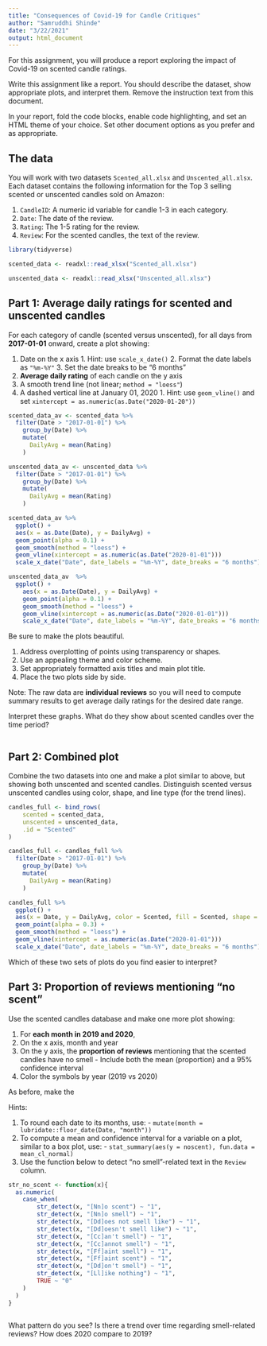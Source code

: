 ```yaml
---
title: "Consequences of Covid-19 for Candle Critiques"
author: "Samruddhi Shinde"
date: "3/22/2021"
output: html_document
---
```


For this assignment, you will produce a report exploring the impact of Covid-19 on scented candle ratings.

Write this assignment like a report.
You should describe the dataset, show appropriate plots, and interpret them.
Remove the instruction text from this document.

In your report, fold the code blocks, enable code highlighting, and set an HTML theme of your choice.
Set other document options as you prefer and as appropriate.


## The data

You will work with two datasets `Scented_all.xlsx` and `Unscented_all.xlsx`.
Each dataset contains the following information for the Top 3 selling scented or unscented candles sold on Amazon:
  
  1. `CandleID`: A numeric id variable for candle 1-3 in each category.
  2. `Date`: The date of the review.
  3. `Rating`: The 1-5 rating for the review.
  4. `Review`: For the scented candles, the text of the review.

```r
library(tidyverse)
```

```r
scented_data <- readxl::read_xlsx("Scented_all.xlsx")

unscented_data <- readxl::read_xlsx("Unscented_all.xlsx")
```


## Part 1: Average daily ratings for scented and unscented candles

For each category of candle (scented versus unscented), for all days from **2017-01-01** onward, create a plot showing:

  1. Date on the x axis
    1. Hint: use `scale_x_date()`
    2. Format the date labels as `"%m-%Y"`
    3. Set the date breaks to be "6 months"
  2. **Average daily rating** of each candle on the y axis
  3. A smooth trend line (not linear; `method = "loess"`)
  4. A dashed vertical line at January 01, 2020
    1. Hint: use `geom_vline()` and set `xintercept = as.numeric(as.Date("2020-01-20"))`
    
```r
scented_data_av <- scented_data %>%
  filter(Date > "2017-01-01") %>% 
    group_by(Date) %>%
    mutate(
      DailyAvg = mean(Rating)
    )
```

```r
unscented_data_av <- unscented_data %>%
  filter(Date > "2017-01-01") %>% 
    group_by(Date) %>%
    mutate(
      DailyAvg = mean(Rating)
    )
```


```r
scented_data_av %>%
  ggplot() +
  aes(x = as.Date(Date), y = DailyAvg) +
  geom_point(alpha = 0.1) +
  geom_smooth(method = "loess") +
  geom_vline(xintercept = as.numeric(as.Date("2020-01-01")))
  scale_x_date("Date", date_labels = "%m-%Y", date_breaks = "6 months")
```
  
```r
unscented_data_av  %>%
  ggplot() +
    aes(x = as.Date(Date), y = DailyAvg) +
    geom_point(alpha = 0.1) +
    geom_smooth(method = "loess") +
    geom_vline(xintercept = as.numeric(as.Date("2020-01-01")))
    scale_x_date("Date", date_labels = "%m-%Y", date_breaks = "6 months")
```
    
Be sure to make the plots beautiful.

  1. Address overplotting of points using transparency or shapes.
  2. Use an appealing theme and color scheme.
  3. Set appropriately formatted axis titles and main plot title.
  4. Place the two plots side by side.
  
Note: The raw data are **individual reviews** so you will need to compute summary results to get average daily ratings for the desired date range.

Interpret these graphs.
What do they show about scented candles over the time period?

```r

```


## Part 2: Combined plot

Combine the two datasets into one and make a plot similar to above, but showing both unscented and scented candles.
Distinguish scented versus unscented candles using color, shape, and line type (for the trend lines).

```r
candles_full <- bind_rows(
	scented = scented_data, 
	unscented = unscented_data, 
	.id = "Scented"
)

candles_full <- candles_full %>%
  filter(Date > "2017-01-01") %>% 
    group_by(Date) %>%
    mutate(
      DailyAvg = mean(Rating)
    )
```

```r
candles_full %>%
  ggplot() +
  aes(x = Date, y = DailyAvg, color = Scented, fill = Scented, shape = Scented) +
  geom_point(alpha = 0.3) +
  geom_smooth(method = "loess") +
  geom_vline(xintercept = as.numeric(as.Date("2020-01-01")))
  scale_x_date("Date", date_labels = "%m-%Y", date_breaks = "6 months")
```

Which of these two sets of plots do you find easier to interpret?


## Part 3: Proportion of reviews mentioning "no scent"

Use the scented candles database and make one more plot showing:

  1. For **each month in 2019 and 2020**, 
  2. On the x axis, month and year
  3. On the y axis, the **proportion of reviews** mentioning that the scented candles have no smell
    - Include both the mean (proportion) and a 95% confidence interval
  4. Color the symbols by year (2019 vs 2020)

As before, make the 

Hints:

  1. To round each date to its months, use:
    - `mutate(month = lubridate::floor_date(Date, "month"))`
  2. To compute a mean and confidence interval for a variable on a plot, similar to a box plot, use:
    - `stat_summary(aes(y = noscent), fun.data = mean_cl_normal)`
  3. Use the function below to detect "no smell"-related text in the `Review` column.

```r
str_no_scent <- function(x){
  as.numeric(
  	case_when(
  		str_detect(x, "[Nn]o scent") ~ "1", 
  		str_detect(x, "[Nn]o smell") ~ "1",
  		str_detect(x, "[Dd]oes not smell like") ~ "1",
  		str_detect(x, "[Dd]oesn't smell like") ~ "1",
  		str_detect(x, "[Cc]an't smell") ~ "1",
  		str_detect(x, "[Cc]annot smell") ~ "1",
  		str_detect(x, "[Ff]aint smell") ~ "1",
  		str_detect(x, "[Ff]aint scent") ~ "1",
  		str_detect(x, "[Dd]on't smell") ~ "1",
  		str_detect(x, "[Ll]ike nothing") ~ "1",
  		TRUE ~ "0"
  	)
  )
}
```

```r

```

What pattern do you see?
Is there a trend over time regarding smell-related reviews? 
How does 2020 compare to 2019?
